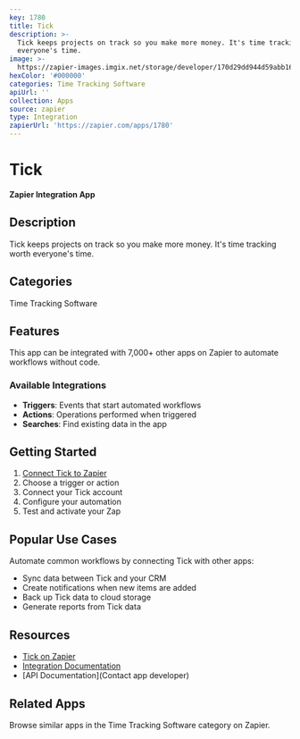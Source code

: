 ```yaml
---
key: 1780
title: Tick
description: >-
  Tick keeps projects on track so you make more money. It's time tracking worth
  everyone's time.
image: >-
  https://zapier-images.imgix.net/storage/developer/170d29dd944d59abb163eb2b29118504.png?auto=format%2Ccompress&ixlib=python-3.0.0&q=50
hexColor: '#000000'
categories: Time Tracking Software
apiUrl: ''
collection: Apps
source: zapier
type: Integration
zapierUrl: 'https://zapier.com/apps/1780'
---
```

# Tick

**Zapier Integration App**

## Description

Tick keeps projects on track so you make more money. It's time tracking worth everyone's time.

## Categories

Time Tracking Software

## Features

This app can be integrated with 7,000+ other apps on Zapier to automate workflows without code.

### Available Integrations

- **Triggers**: Events that start automated workflows
- **Actions**: Operations performed when triggered
- **Searches**: Find existing data in the app

## Getting Started

1. [Connect Tick to Zapier](https://zapier.com/apps/1780)
2. Choose a trigger or action
3. Connect your Tick account
4. Configure your automation
5. Test and activate your Zap

## Popular Use Cases

Automate common workflows by connecting Tick with other apps:

- Sync data between Tick and your CRM
- Create notifications when new items are added
- Back up Tick data to cloud storage
- Generate reports from Tick data

## Resources

- [Tick on Zapier](https://zapier.com/apps/1780)
- [Integration Documentation](https://zapier.com/apps/1780/integrations)
- [API Documentation](Contact app developer)

## Related Apps

Browse similar apps in the Time Tracking Software category on Zapier.
